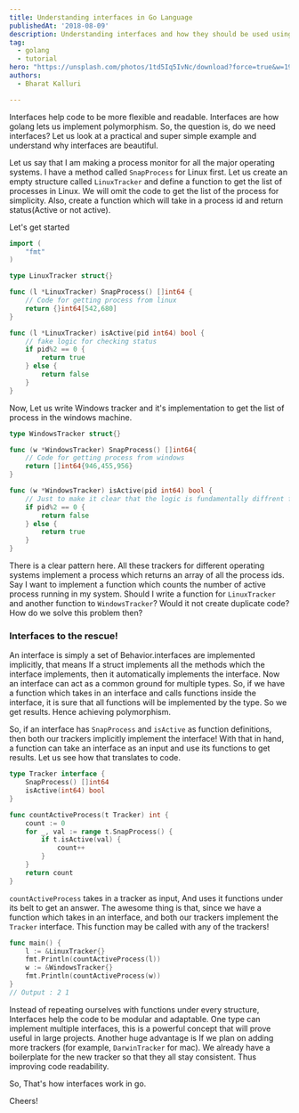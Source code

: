 ```yaml
---
title: Understanding interfaces in Go Language
publishedAt: '2018-08-09'
description: Understanding interfaces and how they should be used using Golang
tag:
  - golang
  - tutorial
hero: "https://unsplash.com/photos/1td5Iq5IvNc/download?force=true&w=1920"
authors:
  - Bharat Kalluri

---
```

Interfaces help code to be more flexible and readable. Interfaces are how golang lets us implement polymorphism. So, the question is, do we need interfaces? Let us look at a practical and super simple example and understand why
interfaces are beautiful.

Let us say that I am making a process monitor for all the major operating systems. I have a method called
`SnapProcess` for Linux first. Let us create an empty structure called `LinuxTracker` and define a function to get the list of processes in Linux. We will omit the code to get the list of the process for simplicity. Also, create a function which will take in a process id and return status(Active or not active).

Let's get started

```go
import (
    "fmt"
)

type LinuxTracker struct{}

func (l *LinuxTracker) SnapProcess() []int64 {
    // Code for getting process from linux
    return {}int64[542,680]
}

func (l *LinuxTracker) isActive(pid int64) bool {
    // fake logic for checking status
    if pid%2 == 0 {
        return true
    } else {
        return false
    }
}
```

Now, Let us write Windows tracker and it's implementation to get the list of process in the windows machine.


```go
type WindowsTracker struct{}

func (w *WindowsTracker) SnapProcess() []int64{
    // Code for getting process from windows
    return []int64{946,455,956}
}

func (w *WindowsTracker) isActive(pid int64) bool {
    // Just to make it clear that the logic is fundamentally diffrent for both functions
    if pid%2 == 0 {
        return false
    } else {
        return true
    }
}
```

There is a clear pattern here. All these trackers for different operating systems implement a process which returns an array of all the process ids. Say I want to implement a function which counts the number of active process running in my system.
Should I write a function for `LinuxTracker` and another function to `WindowsTracker`? Would it not create duplicate code? How do we solve
this problem then?

### Interfaces to the rescue!

An interface is simply a set of Behavior.interfaces are implemented implicitly, that means If a struct implements all the methods
which the interface implements, then it automatically implements the interface. Now an interface can act as a common ground for multiple types. So, if we have a function which takes in an interface and calls functions inside the interface, it is sure that all functions will be implemented by the type. So we get results. Hence achieving polymorphism.

So, if an interface has `SnapProcess` and `isActive` as function definitions, then both our trackers implicitly implement the interface!
With that in hand, a function can take an interface as an input and use its functions to get results. Let us see how that translates to
code.

```go
type Tracker interface {
    SnapProcess() []int64
    isActive(int64) bool
}

func countActiveProcess(t Tracker) int {
    count := 0
    for _, val := range t.SnapProcess() {
        if t.isActive(val) {
            count++
        }
    }
    return count
}
```

`countActiveProcess` takes in a tracker as input, And uses it functions under its belt to get an answer. The awesome thing is that, since we have a function which takes in an interface, and both our trackers implement the `Tracker` interface. This function may be called with any of
the trackers!

```go
func main() {
    l := &LinuxTracker{}
    fmt.Println(countActiveProcess(l))
    w := &WindowsTracker{}
    fmt.Println(countActiveProcess(w))
}
// Output : 2 1
```

Instead of repeating ourselves with functions under every structure, Interfaces help the code to be modular and adaptable. One type can implement multiple interfaces, this is a powerful concept that will prove useful in large projects. Another huge advantage is If we plan on adding more trackers (for example, `DarwinTracker` for mac). We already have a boilerplate for the new tracker so that they all stay consistent. Thus improving code readability.

So, That's how interfaces work in go.

Cheers!
